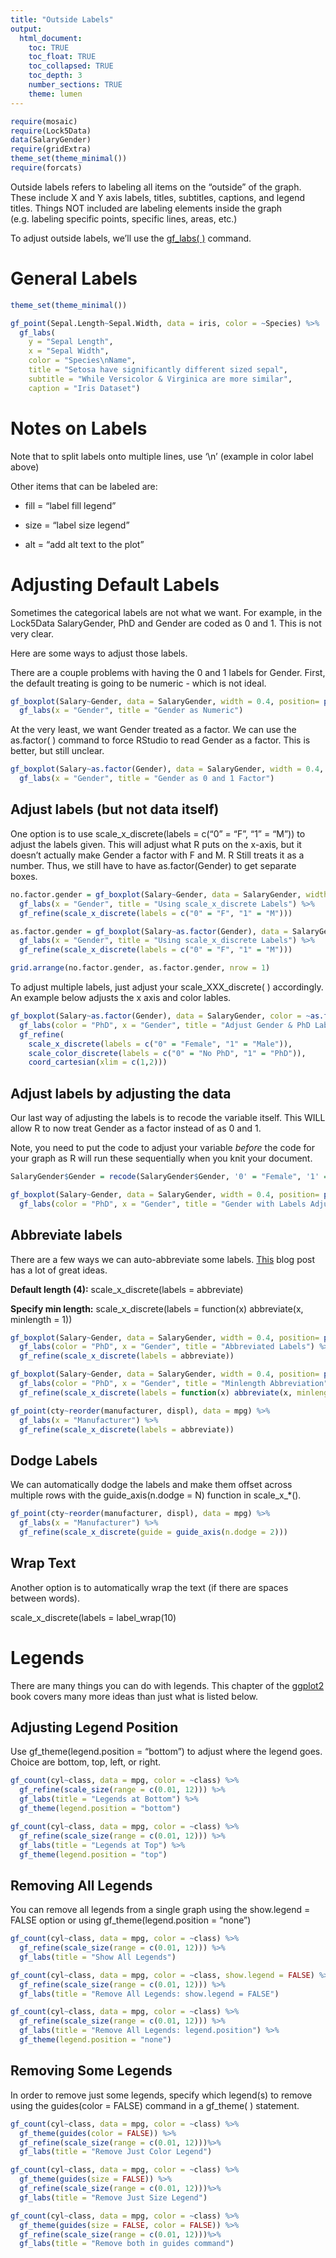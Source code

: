 ```yaml
---
title: "Outside Labels"
output: 
  html_document:
    toc: TRUE
    toc_float: TRUE
    toc_collapsed: TRUE
    toc_depth: 3
    number_sections: TRUE
    theme: lumen
---
```


```r
require(mosaic)
require(Lock5Data)
data(SalaryGender)
require(gridExtra)
theme_set(theme_minimal())
require(forcats)
```

Outside labels refers to labeling all items on the "outside" of the graph. These include X and Y axis labels, titles, subtitles, captions, and legend titles. Things NOT included are labeling elements inside the graph (e.g. labeling specific points, specific lines, areas, etc.)

To adjust outside labels, we'll use the [gf_labs( )](https://www.mosaic-web.org/ggformula/reference/gf_aux.html) command.

# General Labels

```r
theme_set(theme_minimal())

gf_point(Sepal.Length~Sepal.Width, data = iris, color = ~Species) %>%
  gf_labs(
    y = "Sepal Length", 
    x = "Sepal Width", 
    color = "Species\nName", 
    title = "Setosa have significantly different sized sepal",
    subtitle = "While Versicolor & Virginica are more similar",
    caption = "Iris Dataset")
```

# Notes on Labels

Note that to split labels onto multiple lines, use '\\n' (example in color label above)

Other items that can be labeled are:

-   fill = "label fill legend"

-   size = "label size legend"

-   alt = "add alt text to the plot"

# Adjusting Default Labels

Sometimes the categorical labels are not what we want. For example, in the Lock5Data SalaryGender, PhD and Gender are coded as 0 and 1. This is not very clear.

Here are some ways to adjust those labels.

There are a couple problems with having the 0 and 1 labels for Gender. First, the default treating is going to be numeric - which is not ideal.

```r
gf_boxplot(Salary~Gender, data = SalaryGender, width = 0.4, position= position_dodge(.5)) %>%
  gf_labs(x = "Gender", title = "Gender as Numeric") 
```

At the very least, we want Gender treated as a factor. We can use the as.factor( ) command to force RStudio to read Gender as a factor. This is better, but still unclear.

```r
gf_boxplot(Salary~as.factor(Gender), data = SalaryGender, width = 0.4, position= position_dodge(.5)) %>%
  gf_labs(x = "Gender", title = "Gender as 0 and 1 Factor") 

```

## Adjust labels (but not data itself)

One option is to use scale_x_discrete(labels = c("0" = "F", "1" = "M")) to adjust the labels given. This will adjust what R puts on the x-axis, but it doesn't actually make Gender a factor with F and M. R Still treats it as a number. Thus, we still have to have as.factor(Gender) to get separate boxes.

```r
no.factor.gender = gf_boxplot(Salary~Gender, data = SalaryGender, width = 0.4, position= position_dodge(.5)) %>%
  gf_labs(x = "Gender", title = "Using scale_x_discrete Labels") %>%
  gf_refine(scale_x_discrete(labels = c("0" = "F", "1" = "M"))) 

as.factor.gender = gf_boxplot(Salary~as.factor(Gender), data = SalaryGender, width = 0.4, position= position_dodge(.5)) %>%
  gf_labs(x = "Gender", title = "Using scale_x_discrete Labels") %>%
  gf_refine(scale_x_discrete(labels = c("0" = "F", "1" = "M"))) 

grid.arrange(no.factor.gender, as.factor.gender, nrow = 1)
```

To adjust multiple labels, just adjust your scale_XXX_discrete( ) accordingly. An example below adjusts the x axis and color lables.

```r
gf_boxplot(Salary~as.factor(Gender), data = SalaryGender, color = ~as.factor(PhD), width = 0.4, position= position_dodge(.5)) %>%
  gf_labs(color = "PhD", x = "Gender", title = "Adjust Gender & PhD Labels") %>%
  gf_refine(
    scale_x_discrete(labels = c("0" = "Female", "1" = "Male")),
    scale_color_discrete(labels = c("0" = "No PhD", "1" = "PhD")),
    coord_cartesian(xlim = c(1,2))) 
```

## Adjust labels by adjusting the data

Our last way of adjusting the labels is to recode the variable itself. This WILL allow R to now treat Gender as a factor instead of as 0 and 1.

Note, you need to put the code to adjust your variable *before* the code for your graph as R will run these sequentially when you knit your document.

```r
SalaryGender$Gender = recode(SalaryGender$Gender, '0' = "Female", '1' = "Male")

gf_boxplot(Salary~Gender, data = SalaryGender, width = 0.4, position= position_dodge(.5)) %>%
  gf_labs(color = "PhD", x = "Gender", title = "Gender with Labels Adjusted") 

```

## Abbreviate labels

There are a few ways we can auto-abbreviate some labels.  [This](https://www.andrewheiss.com/blog/2022/06/23/long-labels-ggplot/) blog post has a lot of great ideas.  

**Default length (4):** scale_x_discrete(labels = abbreviate)

**Specify min length:** scale_x_discrete(labels = function(x) abbreviate(x, minlength = 1))

```r
gf_boxplot(Salary~Gender, data = SalaryGender, width = 0.4, position= position_dodge(.5)) %>%
  gf_labs(color = "PhD", x = "Gender", title = "Abbreviated Labels") %>%
  gf_refine(scale_x_discrete(labels = abbreviate))

gf_boxplot(Salary~Gender, data = SalaryGender, width = 0.4, position= position_dodge(.5)) %>%
  gf_labs(color = "PhD", x = "Gender", title = "Minlength Abbreviation") %>%
  gf_refine(scale_x_discrete(labels = function(x) abbreviate(x, minlength = 1)))
```

```r
gf_point(cty~reorder(manufacturer, displ), data = mpg) %>%
  gf_labs(x = "Manufacturer") %>%
  gf_refine(scale_x_discrete(labels = abbreviate))
```



## Dodge Labels

We can automatically dodge the labels and make them offset across multiple rows with the guide_axis(n.dodge = N) function in scale_x_*().  

```r
gf_point(cty~reorder(manufacturer, displ), data = mpg) %>%
  gf_labs(x = "Manufacturer") %>%
  gf_refine(scale_x_discrete(guide = guide_axis(n.dodge = 2)))
```


## Wrap Text

Another option is to automatically wrap the text (if there are spaces between words).

scale_x_discrete(labels = label_wrap(10)

# Legends

There are many things you can do with legends.  This chapter of the [ggplot2](https://ggplot2-book.org/scales-colour) book covers many more ideas than just what is listed below.

## Adjusting Legend Position

Use gf_theme(legend.position = "bottom") to adjust where the legend goes.  Choice are bottom, top, left, or right.

```r
gf_count(cyl~class, data = mpg, color = ~class) %>%
  gf_refine(scale_size(range = c(0.01, 12))) %>%
  gf_labs(title = "Legends at Bottom") %>%
  gf_theme(legend.position = "bottom")

gf_count(cyl~class, data = mpg, color = ~class) %>%
  gf_refine(scale_size(range = c(0.01, 12))) %>%
  gf_labs(title = "Legends at Top") %>%
  gf_theme(legend.position = "top")
```


## Removing All Legends

You can remove all legends from a single graph using the show.legend = FALSE option or using gf_theme(legend.position = "none")

```r
gf_count(cyl~class, data = mpg, color = ~class) %>%
  gf_refine(scale_size(range = c(0.01, 12))) %>%
  gf_labs(title = "Show All Legends") 

gf_count(cyl~class, data = mpg, color = ~class, show.legend = FALSE) %>%
  gf_refine(scale_size(range = c(0.01, 12))) %>%
  gf_labs(title = "Remove All Legends: show.legend = FALSE")

gf_count(cyl~class, data = mpg, color = ~class) %>%
  gf_refine(scale_size(range = c(0.01, 12))) %>%
  gf_labs(title = "Remove All Legends: legend.position") %>%
  gf_theme(legend.position = "none")

```

## Removing Some Legends

In order to remove just some legends, specify which legend(s) to remove using the guides(color = FALSE) command in a gf_theme( ) statement.


```r
gf_count(cyl~class, data = mpg, color = ~class) %>%
  gf_theme(guides(color = FALSE)) %>%
  gf_refine(scale_size(range = c(0.01, 12)))%>%
  gf_labs(title = "Remove Just Color Legend")

gf_count(cyl~class, data = mpg, color = ~class) %>%
  gf_theme(guides(size = FALSE)) %>%
  gf_refine(scale_size(range = c(0.01, 12)))%>%
  gf_labs(title = "Remove Just Size Legend")

gf_count(cyl~class, data = mpg, color = ~class) %>%
  gf_theme(guides(size = FALSE, color = FALSE)) %>%
  gf_refine(scale_size(range = c(0.01, 12)))%>%
  gf_labs(title = "Remove both in guides command")
```


